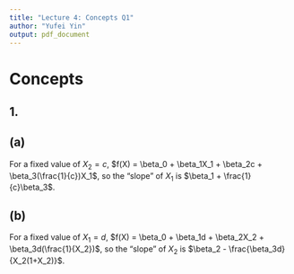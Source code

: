 ---
title: "Lecture 4: Concepts Q1"
author: "Yufei Yin"
output: pdf_document
---

# Concepts

## 1. 

## (a)

For a fixed value of $X_2 = c$, $f(X) = \beta_0 + \beta_1X_1 + \beta_2c + \beta_3(\frac{1}{c})X_1$, so the "slope" of $X_1$ is $\beta_1 + \frac{1}{c}\beta_3$.

\bigskip

## (b)

For a fixed value of $X_1 = d$, $f(X) = \beta_0 + \beta_1d + \beta_2X_2 + \beta_3d(\frac{1}{X_2})$, so the "slope" of $X_2$ is $\beta_2 - \frac{\beta_3d}{X_2(1+X_2)}$.
